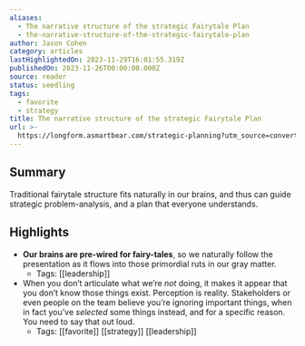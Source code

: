 ```yaml
---
aliases:
  - The narrative structure of the strategic Fairytale Plan
  - the-narrative-structure-of-the-strategic-fairytale-plan
author: Jason Cohen
category: articles
lastHighlightedOn: 2023-11-29T16:01:55.319Z
publishedOn: 2023-11-26T00:00:00.000Z
source: reader
status: seedling
tags:
  - favorite
  - strategy
title: The narrative structure of the strategic Fairytale Plan
url: >-
  https://longform.asmartbear.com/strategic-planning?utm_source=convertkit&utm_medium=email&utm_campaign=asmartbear_newsletter
---
```

## Summary

Traditional fairytale structure fits naturally in our brains, and thus can guide strategic problem-analysis, and a plan that everyone understands.

## Highlights

- **Our brains are pre-wired for fairy-tales**, so we naturally follow the presentation as it flows into those primordial ruts in our gray matter.
    - Tags: [[leadership]]
- When you don’t articulate what we’re _not_ doing, it makes it appear that you don’t know those things exist. Perception is reality. Stakeholders or even people on the team believe you’re ignoring important things, when in fact you’ve _selected_ some things instead, and for a specific reason. You need to say that out loud.
    - Tags: [[favorite]] [[strategy]] [[leadership]]
